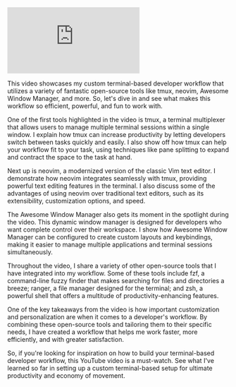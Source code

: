 <iframe 
  class="youtube-video"
  src="https://www.youtube.com/embed/04ris-7sFAw" 
  title="Exploring a Custom Terminal-Based Developer Workflow -  Tmux, Neovim, Awesome Window Manager, and More" 
  frameborder="0" 
  allow="fullscreen;">
</iframe>

This video showcases my custom terminal-based developer workflow that utilizes a variety of fantastic open-source tools like tmux, neovim, Awesome Window Manager, and more. So, let's dive in and see what makes this workflow so efficient, powerful, and fun to work with.

One of the first tools highlighted in the video is tmux, a terminal multiplexer that allows users to manage multiple terminal sessions within a single window. I explain how tmux can increase productivity by letting developers switch between tasks quickly and easily. I also show off how tmux can help your workflow fit to your task, using techniques like pane splitting to expand and contract the space to the task at hand. 

Next up is neovim, a modernized version of the classic Vim text editor. I demonstrate how neovim integrates seamlessly with tmux, providing powerful text editing features in the terminal. I also discuss some of the advantages of using neovim over traditional text editors, such as its extensibility, customization options, and speed.

The Awesome Window Manager also gets its moment in the spotlight during the video. This dynamic window manager is designed for developers who want complete control over their workspace. I show how Awesome Window Manager can be configured to create custom layouts and keybindings, making it easier to manage multiple applications and terminal sessions simultaneously.

Throughout the video, I share a variety of other open-source tools that I have integrated into my workflow. Some of these tools include fzf, a command-line fuzzy finder that makes searching for files and directories a breeze; ranger, a file manager designed for the terminal; and zsh, a powerful shell that offers a multitude of productivity-enhancing features. 

One of the key takeaways from the video is how important customization and personalization are when it comes to a developer's workflow. By combining these open-source tools and tailoring them to their specific needs, I have created a workflow that helps me work faster, more efficiently, and with greater satisfaction.

So, if you're looking for inspiration on how to build your terminal-based developer workflow, this YouTube video is a must-watch. See what I've learned so far in setting up a custom terminal-based setup for ultimate productivity and economy of movement. 



